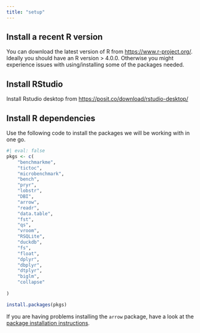 ```yaml
---
title: "setup"
---
```


## Install a recent R version

You can download the latest version of R from <https://www.r-project.org/>. Ideally you should have an R version \> 4.0.0. Otherwise you might experience issues with using/installing some of the packages needed.

## Install RStudio

Install Rstudio desktop from <https://posit.co/download/rstudio-desktop/>

## Install R dependencies

Use the following code to install the packages we will be working with in one go.

```r
#| eval: false
pkgs <- c(
    "benchmarkme",
    "tictoc",
    "microbenchmark",
    "bench",
    "pryr",
    "lobstr",
    "DBI",
    "arrow",
    "readr",
    "data.table",
    "fst",
    "qs",
    "vroom",
    "RSQLite",
    "duckdb",
    "fs",
    "float",
    "dplyr",
    "dbplyr",
    "dtplyr",
    "biglm",
    "collapse"
    
)

install.packages(pkgs)
```

If you are having problems installing the `arrow` package, have a look at the [package installation instructions](The%20arrow%20R%20package).

## 
